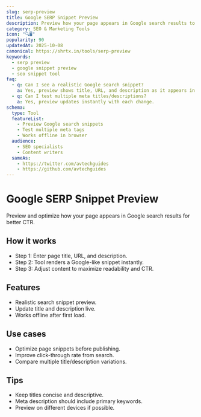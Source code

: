 ```yaml
---
slug: serp-preview
title: Google SERP Snippet Preview
description: Preview how your page appears in Google search results to optimize meta title and description.
category: SEO & Marketing Tools
icon: "🔍🖥️"
popularity: 90
updatedAt: 2025-10-08
canonical: https://shrtx.in/tools/serp-preview
keywords:
  - serp preview
  - google snippet preview
  - seo snippet tool
faq:
  - q: Can I see a realistic Google search snippet?
    a: Yes, preview shows title, URL, and description as it appears in Google.
  - q: Can I test multiple meta titles/descriptions?
    a: Yes, preview updates instantly with each change.
schema:
  type: Tool
  featureList:
    - Preview Google search snippets
    - Test multiple meta tags
    - Works offline in browser
  audience:
    - SEO specialists
    - Content writers
  sameAs:
    - https://twitter.com/avtechguides
    - https://github.com/avtechguides
---
```



# Google SERP Snippet Preview

Preview and optimize how your page appears in Google search results for better CTR.

<SerpPreview client:only="react"/>

## How it works

- Step 1: Enter page title, URL, and description.
- Step 2: Tool renders a Google-like snippet instantly.
- Step 3: Adjust content to maximize readability and CTR.

## Features

- Realistic search snippet preview.
- Update title and description live.
- Works offline after first load.

## Use cases

- Optimize page snippets before publishing.
- Improve click-through rate from search.
- Compare multiple title/description variations.

## Tips

- Keep titles concise and descriptive.
- Meta description should include primary keywords.
- Preview on different devices if possible.
